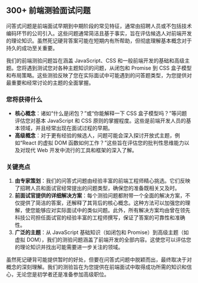 ## 300+ 前端测验面试问题

问答式问题是前端面试早期到中期阶段的常见特征，通常由招聘人员或不包括技术编码环节的公司引入。这些问题通常简洁且基于事实，旨在评估候选人对前端开发的理论知识。虽然死记硬背答案可能在短期内有所帮助，但彻底理解基本概念对于持久的成功至关重要。

我们的前端测验问题旨在涵盖 JavaScript、CSS 和一般前端开发的基础和高级主题。您将遇到测试您对各种主题知识的问题，从闭包和 Promise 到 CSS 盒子模型和布局策略。这些测验反映了您在实际面试中可能遇到的问答题类型，为您提供对最重要和经常讨论的主题的全面掌握。

### 您将获得什么

* **核心概念**：诸如“什么是闭包？”或“你能解释一下 CSS 盒子模型吗？”等问题评估您对基本 JavaScript 和 CSS 原则的掌握程度。这些是前端开发人员的基本领域，并且经常出现在面试过程的早期。
* **高级概念**：对于更有经验的候选人，问题可能会深入探讨开放式主题，例如“React 的虚拟 DOM 函数如何工作？”这些旨在评估您的批判性思维能力以及对现代 Web 开发中流行的工具和框架的深入了解。

### 关键亮点

1. **由专家策划**：我们的问答式问题由经验丰富的前端工程师精心挑选。它们反映了招聘人员和面试官经常提出的问题类型，确保您的准备既相关又及时。
2. **前面试官提供的详细解决方案**：每个测验问题都附带一个全面的解决方案，不仅提供了简洁的答案，还解释了其背后的核心概念。这种方法可以加强您的理解，使您能够应对实际面试中的类似问题。此外，所有解决方案均由曾在领先科技公司担任面试官的经验丰富的工程师撰写，保证了答案的可靠性和准确性。
3. **广泛的主题**：从 JavaScript 基础知识（如闭包和 Promise）到高级主题（如虚拟 DOM），我们的测验问题涵盖了前端开发的全部内容。这使您可以评估您的理论知识并找出可能需要进一步关注的领域。

虽然死记硬背可能提供暂时的好处，但要在问答式问题中脱颖而出，最终取决于对概念的深刻理解。我们的测验旨在为您提供在前端面试中取得成功所需的知识和信心，无论您是初学者还是准备参加高级职位。

